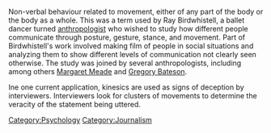 Non-verbal behaviour related to movement, either of any part of the body or the body as a whole.  This was a term used by Ray Birdwhistell, a ballet dancer turned [[anthropology|anthropologist]] who wished to study how different people communicate through posture, gesture, stance, and movement.  Part of Birdwhistell's work involved making film of people in social situations and analyzing them to show different levels of communication not clearly seen otherwise.  The study was joined by several anthropologists, including among others [[Margaret Meade]] and [[Gregory Bateson]].

Ine one current application, kinesics are used as signs of deception by interviewers.  Interviewers look for clusters of movements to determine the veracity of the statement being uttered.

{{psych-stub}}{{socio-stub}}

[[Category:Psychology]]
[[Category:Journalism]]